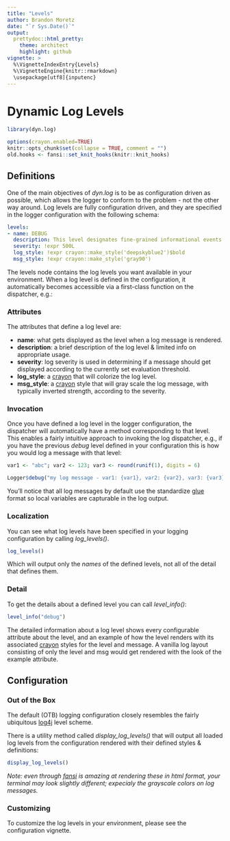 ```yaml
---
title: "Levels"
author: Brandon Moretz
date: "`r Sys.Date()`"
output:
  prettydoc::html_pretty:
    theme: architect
    highlight: github
vignette: >
  %\VignetteIndexEntry{Levels}
  %\VignetteEngine{knitr::rmarkdown}
  \usepackage[utf8]{inputenc}
---
```


# Dynamic Log Levels

```r
library(dyn.log)
```

```r
options(crayon.enabled=TRUE)
knitr::opts_chunk$set(collapse = TRUE, comment = "")
old.hooks <- fansi::set_knit_hooks(knitr::knit_hooks)
```

## Definitions

One of the main objectives of *dyn.log* is to be as configuration driven as possible, which
allows the logger to conform to the problem - not the other way around. Log levels are fully 
configuration driven, and they are specified in the logger configuration with the following
schema:

```yaml
levels:
- name: DEBUG
  description: This level designates fine-grained informational events that are most useful to debug an application.
  severity: !expr 500L
  log_style: !expr crayon::make_style('deepskyblue2')$bold
  msg_style: !expr crayon::make_style('gray90')
```

The levels node contains the log levels you want available in your environment. When a log level is defined in the configuration, it automatically becomes accessible via a first-class function on the dispatcher, e.g.:

### Attributes

The attributes that define a log level are:

* **name**: what gets displayed as the level when a log message is rendered.
* **description**: a brief description of the log level & limited info on appropriate usage.
* **severity**: log severity is used in determining if a message should get displayed according to the currently set evaluation threshold.
* **log_style**: a [crayon](https://github.com/r-lib/crayon) that will colorize the log level.
* **msg_style**: a [crayon](https://github.com/r-lib/crayon) style that will gray scale the log message, with
  typically inverted strength, according to the severity.

### Invocation

Once you have defined a log level in the logger configuration, the dispatcher will automatically have a method 
corresponding to that level. This enables a fairly intuitive approach to invoking the log dispatcher, e.g., if you
have the previous *debug* level defined in your configuration this is how you would log a message with that level:

```r
var1 <- "abc"; var2 <- 123; var3 <- round(runif(1), digits = 6)

Logger$debug("my log message - var1: {var1}, var2: {var2}, var3: {var3}")
```

You'll notice that all log messages by default use the standardize [glue](https://github.com/tidyverse/glue) format so local variables are capturable in the log output.

### Localization

You can see what log levels have been specified in your logging configuration by calling *log_levels()*.

```r
log_levels()
```

Which will output only the *names* of the defined levels, not all of the detail that defines them.

### Detail

To get the details about a defined level you can call *level_info()*:

```r
level_info("debug")
```

The detailed information about a log level shows every configurable attribute about the level, and
an example of how the level renders with its associated [crayon](https://github.com/r-lib/crayon) styles
for the level and message. A vanilla log layout consisting of only the level and msg would get rendered
with the look of the example attribute.


## Configuration

### Out of the Box

The default (OTB) logging configuration closely resembles the fairly ubiquitous [log4j](https://logging.apache.org/log4j/1.2/apidocs/org/apache/log4j/Level.html) level scheme.

There is a utility method called *display_log_levels()* that will output all loaded log levels from
the configuration rendered with their defined styles & definitions:

```r
display_log_levels()
```

*Note: even through [fansi](https://github.com/brodieG/fansi) is amazing at rendering these in html format, your terminal may look slightly different; expecialy the grayscale colors on log messages.*

### Customizing

To customize the log levels in your environment, please see the configuration vignette.
